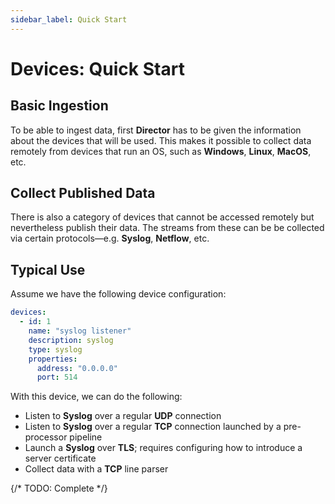 ```yaml
---
sidebar_label: Quick Start
---
```


# Devices: Quick Start

## Basic Ingestion

To be able to ingest data, first **Director** has to be given the information about the devices that will be used. This makes it possible to collect data remotely from devices that run an OS, such as **Windows**, **Linux**, **MacOS**, etc.

## Collect Published Data

There is also a category of devices that cannot be accessed remotely but nevertheless publish their data. The streams from these can be be collected via certain protocols&mdash;e.g. **Syslog**, **Netflow**, etc.

## Typical Use

Assume we have the following device configuration:

```yaml
devices:
  - id: 1
    name: "syslog listener"
    description: syslog
    type: syslog
    properties:
      address: "0.0.0.0"
      port: 514
```

With this device, we can do the following:

- Listen to **Syslog** over a regular **UDP** connection
- Listen to **Syslog** over a regular **TCP** connection launched by a pre-processor pipeline
- Launch a **Syslog** over **TLS**; requires configuring how to introduce a server certificate
- Collect data with a **TCP** line parser

{/* TODO: Complete */}